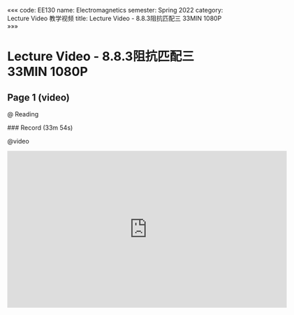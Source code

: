 «««
code: EE130
name: Electromagnetics
semester: Spring 2022
category: Lecture Video 教学视频
title: Lecture Video - 8.8.3阻抗匹配三 33MIN 1080P
»»»

# Lecture Video - 8.8.3阻抗匹配三 33MIN 1080P

## Page 1 (video)

@ Reading

<div class="markdown-body">
### Record (33m 54s)
</div>

@video

<iframe src="https://sbbrisk.com/e/ijypfb1rbwsb.html" frameborder=0 marginwidth=0 marginheight=0 scrolling=no width=640 height=360 allowfullscreen></iframe>
